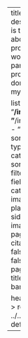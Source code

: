 ---
title: "Projects"
description: |
  This is the place I write about some projects I have worked on or was part of. For course projects I have done, please visit my Github.

listing: 
  contents: 
    - "**/index.qmd"
    - "**/index.markdown"
    - "**/index.md"
  sort: "date desc"
  type: default
  categories: false
  sort-ui: false
  filter-ui: false
  fields: [title, author, categories, date, image]
#   image-placeholder: sidebar.jpg
#   image-align: right
  page-size: 15
citation: false
toc: false
comments: false
format: 
  html: 
    page-layout: full
title-block-banner: false

header-includes: >
  <link rel="stylesheet" href="../../assets/listing-default.css">
resources:
  - ../../assets/listing-default.css 
---